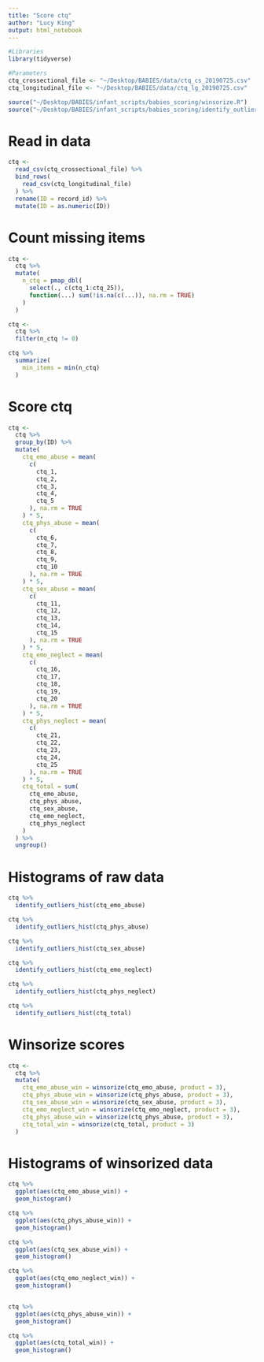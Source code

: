```yaml
---
title: "Score ctq"
author: "Lucy King"
output: html_notebook
---
```


```r
#Libraries
library(tidyverse)

#Parameters
ctq_crossectional_file <- "~/Desktop/BABIES/data/ctq_cs_20190725.csv"
ctq_longitudinal_file <- "~/Desktop/BABIES/data/ctq_lg_20190725.csv"

source("~/Desktop/BABIES/infant_scripts/babies_scoring/winsorize.R")
source("~/Desktop/BABIES/infant_scripts/babies_scoring/identify_outliers_histogram.R")
```

# Read in data 
```r
ctq <-
  read_csv(ctq_crossectional_file) %>% 
  bind_rows(
    read_csv(ctq_longitudinal_file)
  ) %>% 
  rename(ID = record_id) %>% 
  mutate(ID = as.numeric(ID))
```

# Count missing items
```r
ctq <-
  ctq %>% 
  mutate(
    n_ctq = pmap_dbl(
      select(., c(ctq_1:ctq_25)),
      function(...) sum(!is.na(c(...)), na.rm = TRUE)
    )
  )

ctq <-
  ctq %>% 
  filter(n_ctq != 0)

ctq %>% 
  summarize(
    min_items = min(n_ctq)
  )
```


# Score ctq

```r
ctq <-
  ctq %>% 
  group_by(ID) %>% 
  mutate(
    ctq_emo_abuse = mean(
      c(
        ctq_1,
        ctq_2,
        ctq_3,
        ctq_4,
        ctq_5
      ), na.rm = TRUE
    ) * 5,
    ctq_phys_abuse = mean(
      c(
        ctq_6,
        ctq_7,
        ctq_8,
        ctq_9,
        ctq_10
      ), na.rm = TRUE
    ) * 5,
    ctq_sex_abuse = mean(
      c(
        ctq_11,
        ctq_12,
        ctq_13,
        ctq_14,
        ctq_15
      ), na.rm = TRUE
    ) * 5,
    ctq_emo_neglect = mean(
      c(
        ctq_16,
        ctq_17,
        ctq_18,
        ctq_19,
        ctq_20
      ), na.rm = TRUE
    ) * 5,
    ctq_phys_neglect = mean(
      c(
        ctq_21, 
        ctq_22,
        ctq_23,
        ctq_24,
        ctq_25
      ), na.rm = TRUE
    ) * 5,
    ctq_total = sum(
      ctq_emo_abuse,
      ctq_phys_abuse,
      ctq_sex_abuse,
      ctq_emo_neglect,
      ctq_phys_neglect
    )
  ) %>% 
  ungroup()
```


# Histograms of raw data
```r
ctq %>% 
  identify_outliers_hist(ctq_emo_abuse)

ctq %>% 
  identify_outliers_hist(ctq_phys_abuse)

ctq %>% 
  identify_outliers_hist(ctq_sex_abuse)

ctq %>% 
  identify_outliers_hist(ctq_emo_neglect)

ctq %>% 
  identify_outliers_hist(ctq_phys_neglect)

ctq %>% 
  identify_outliers_hist(ctq_total)
```

# Winsorize scores
```r
ctq <-
  ctq %>% 
  mutate(
    ctq_emo_abuse_win = winsorize(ctq_emo_abuse, product = 3),
    ctq_phys_abuse_win = winsorize(ctq_phys_abuse, product = 3),
    ctq_sex_abuse_win = winsorize(ctq_sex_abuse, product = 3),
    ctq_emo_neglect_win = winsorize(ctq_emo_neglect, product = 3),
    ctq_phys_abuse_win = winsorize(ctq_phys_abuse, product = 3),
    ctq_total_win = winsorize(ctq_total, product = 3)
  )
```

# Histograms of winsorized data
```r
ctq %>% 
  ggplot(aes(ctq_emo_abuse_win)) +
  geom_histogram()

ctq %>% 
  ggplot(aes(ctq_phys_abuse_win)) +
  geom_histogram()

ctq %>% 
  ggplot(aes(ctq_sex_abuse_win)) +
  geom_histogram()

ctq %>% 
  ggplot(aes(ctq_emo_neglect_win)) +
  geom_histogram()


ctq %>% 
  ggplot(aes(ctq_phys_abuse_win)) +
  geom_histogram()

ctq %>% 
  ggplot(aes(ctq_total_win)) +
  geom_histogram()
```

